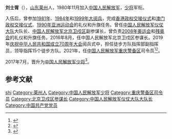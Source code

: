 '''刘士胥'''（{{Bd|1963年}}），[[山东省|山东]][[莱州市|莱州]]人，1980年11月加入[[中国人民解放军|中国人民解放军]]，[[少将|少将]]军衔。

{{Infobox officeholder
| 姓名        = 劉士胥
 |军衔        = [[File:PLAMjGeneral_r.svg.png|50px]] [[中国人民解放军少将|陸軍少将]]
| 效忠        = {{CPC}}<!--解放军格言：听党指挥--><br/>{{PRC}}
| 服务        = {{PLA}}
}}

入伍后，曾参加[[华北大演习|1981年]]、[[首都各界庆祝中华人民共和国成立35周年大会|1984年]]和[[首都各界庆祝中华人民共和国成立50周年大会|1999年大阅兵]]，完成[[香港回歸|香港政权交接仪式]]和[[澳門回歸|澳门政权交接仪式]]、[[1990年亚洲运动会|1990年亚洲运动会]]的礼仪和升旗任务。曾任[[中国人民解放军仪仗大队|中国人民解放军仪仗大队]]大队长、[[中国人民解放军北京卫戍区|中国人民解放军北京卫戍区]]副参谋长，曾负责[[2008年夏季奥林匹克运动会|2008年奥运会]]和[[2008年夏季残疾人奥林匹克运动会|残奥会]]的礼仪和升旗任务。2016年8月，任中国人民解放军北京卫戍区参谋长。2019年[[庆祝中华人民共和国成立70周年大会|庆祝中华人民共和国成立70周年大会]]阅兵式中，担任徒步方队指挥部副指挥员，领导指挥15个徒步方队。2021年，任[[中国人民解放军重庆警备区|中国人民解放军重庆警备区]]司令员<ref>{{Cite web|title=前任三军仪仗队大队长，晋升司令员|url=https://news.bjd.com.cn/jzh/2021/04/01/65764t121.html|accessdate=2021-04-01|date=2021-04-01|publisher=京报网}}</ref><ref>{{Cite web|title=重庆警备区开展党史学习教育|url=http://www.cq.xinhuanet.com/2021-04/01/c_1127281563.htm|accessdate=2021-04-01|date=2021-04-01|publisher=新华网}}</ref>。

2017年7月，晋升为[[中国人民解放军少将|中国人民解放军少将]]<ref>{{Cite web|title=廖可铎、何卫东、徐忠波、李桥铭、王建武、王春宁晋升中将|url=https://www.thepaper.cn/newsDetail_forward_1752758|accessdate=2021-04-01|date=2017-08-04|publisher=澎湃新闻|archive-date=2021-04-12|archive-url=https://web.archive.org/web/20210412020034/http://www.thepaper.cn/newsDetail_forward_1752758}}</ref>。
==参考文献==
{{Reflist}}
{{start box}}
{{s-mil|pla}}
{{s-before|[[韩志凯|韩志凯]]}}
{{s-title|[[中国人民解放军重庆警备区|中国人民解放军重庆警备区]]司令员|2021年3月—}}
{{s-inc}}
{{end box}}
{{China-mil-bio-stub}}
{{Authority control}}
{{DEFAULTSORT:liu shixu}}
[[Category:刘姓|shi]]
[[Category:莱州人|Category:莱州人]]
[[Category:中国人民解放军少将|Category:中国人民解放军少将]]
[[Category:重庆警备区司令员|Category:重庆警备区司令员]]
[[Category:北京卫戍区参谋长|Category:北京卫戍区参谋长]]
[[Category:中国人民解放军仪仗大队大队长|Category:中国人民解放军仪仗大队大队长]]
[[Category:中国共产党党员|Category:中国共产党党员]]